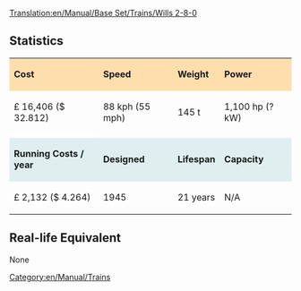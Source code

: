 [[Translation:en/Manual/Base Set/Trains/Wills 2-8-0]]
==Statistics==

{| cellspacing="3" align="center"

|style="background:#ffdead;"| '''Cost'''
|style="background:#ffdead;"| '''Speed'''
|style="background:#ffdead;"| '''Weight'''
|style="background:#ffdead;"| '''Power'''
|-
| £ 16,406 ($ 32.812)
| 88 kph (55 mph)
| 145 t
| 1,100 hp (? kW)
|-
|style="background:white;"colspan='4'| 
|-
|style="background:#dfefef;"|'''Running Costs / year'''
|style="background:#dfefef;"|'''Designed'''
|style="background:#dfefef;"|'''Lifespan'''
|style="background:#dfefef;"|'''Capacity'''
|-
| £ 2,132 ($ 4.264)
| 1945
| 21 years
| N/A
|}

==Real-life Equivalent==
None

[[Category:en/Manual/Trains]]